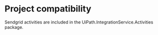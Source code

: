 ﻿# Project compatibility

Sendgrid activities are included in the
                UiPath.IntegrationService.Activities package.




|  |
| ---
